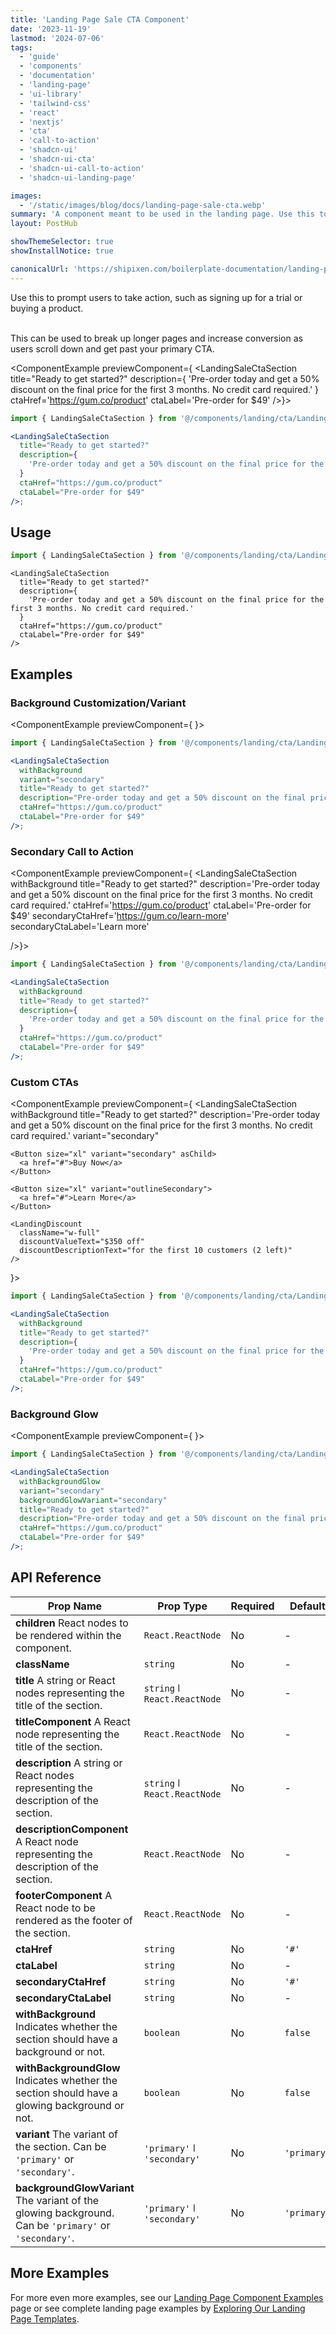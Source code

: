 ```yaml
---
title: 'Landing Page Sale CTA Component'
date: '2023-11-19'
lastmod: '2024-07-06'
tags:
  - 'guide'
  - 'components'
  - 'documentation'
  - 'landing-page'
  - 'ui-library'
  - 'tailwind-css'
  - 'react'
  - 'nextjs'
  - 'cta'
  - 'call-to-action'
  - 'shadcn-ui'
  - 'shadcn-ui-cta'
  - 'shadcn-ui-call-to-action'
  - 'shadcn-ui-landing-page'

images:
  - '/static/images/blog/docs/landing-page-sale-cta.webp'
summary: 'A component meant to be used in the landing page. Use this to prompt users to take action, such as signing up for a trial or buying a product.'
layout: PostHub

showThemeSelector: true
showInstallNotice: true

canonicalUrl: 'https://shipixen.com/boilerplate-documentation/landing-page-components/sale-cta'
---
```


Use this to prompt users to take action, such as signing up for a trial or
buying a product.

<br />
This can be used to break up longer pages and increase conversion as users scroll
down and get past your primary CTA.

<ComponentExample previewComponent={
  <LandingSaleCtaSection
    title="Ready to get started?"
    description={
      'Pre-order today and get a 50% discount on the final price for the first 3 months. No credit card required.'
    }
    ctaHref='https://gum.co/product'
    ctaLabel='Pre-order for $49'
  />}>

```jsx
import { LandingSaleCtaSection } from '@/components/landing/cta/LandingSaleCta';

<LandingSaleCtaSection
  title="Ready to get started?"
  description={
    'Pre-order today and get a 50% discount on the final price for the first 3 months. No credit card required.'
  }
  ctaHref="https://gum.co/product"
  ctaLabel="Pre-order for $49"
/>;
```

</ComponentExample>

## Usage

```jsx
import { LandingSaleCtaSection } from '@/components/landing/cta/LandingSaleCta';
```

```
<LandingSaleCtaSection
  title="Ready to get started?"
  description={
    'Pre-order today and get a 50% discount on the final price for the first 3 months. No credit card required.'
  }
  ctaHref="https://gum.co/product"
  ctaLabel="Pre-order for $49"
/>
```

## Examples

### Background Customization/Variant

<ComponentExample previewComponent={
  <LandingSaleCtaSection
    withBackground
    variant="secondary"
    title="Ready to get started?"
    description='Pre-order today and get a 50% discount on the final price for the first 3 months. No credit card required.'
    ctaHref='https://gum.co/product'
    ctaLabel='Pre-order for $49'
  />}>

```jsx
import { LandingSaleCtaSection } from '@/components/landing/cta/LandingSaleCta';

<LandingSaleCtaSection
  withBackground
  variant="secondary"
  title="Ready to get started?"
  description="Pre-order today and get a 50% discount on the final price for the first 3 months. No credit card required."
  ctaHref="https://gum.co/product"
  ctaLabel="Pre-order for $49"
/>;
```

</ComponentExample>

### Secondary Call to Action

<ComponentExample previewComponent={
  <LandingSaleCtaSection
    withBackground
    title="Ready to get started?"
    description='Pre-order today and get a 50% discount on the final price for the first 3 months. No credit card required.'
    ctaHref='https://gum.co/product'
    ctaLabel='Pre-order for $49'
    secondaryCtaHref='https://gum.co/learn-more'
    secondaryCtaLabel='Learn more'

/>}>

```jsx
import { LandingSaleCtaSection } from '@/components/landing/cta/LandingSaleCta';

<LandingSaleCtaSection
  withBackground
  title="Ready to get started?"
  description={
    'Pre-order today and get a 50% discount on the final price for the first 3 months. No credit card required.'
  }
  ctaHref="https://gum.co/product"
  ctaLabel="Pre-order for $49"
/>;
```

</ComponentExample>

### Custom CTAs

<ComponentExample previewComponent={
  <LandingSaleCtaSection
    withBackground
    title="Ready to get started?"
    description='Pre-order today and get a 50% discount on the final price for the first 3 months. No credit card required.'
    variant="secondary"
>
    <Button size="xl" variant="secondary" asChild>
      <a href="#">Buy Now</a>
    </Button>

    <Button size="xl" variant="outlineSecondary">
      <a href="#">Learn More</a>
    </Button>

    <LandingDiscount
      className="w-full"
      discountValueText="$350 off"
      discountDescriptionText="for the first 10 customers (2 left)"
    />

</LandingSaleCtaSection>}>

```jsx
import { LandingSaleCtaSection } from '@/components/landing/cta/LandingSaleCta';

<LandingSaleCtaSection
  withBackground
  title="Ready to get started?"
  description={
    'Pre-order today and get a 50% discount on the final price for the first 3 months. No credit card required.'
  }
  ctaHref="https://gum.co/product"
  ctaLabel="Pre-order for $49"
/>;
```

</ComponentExample>

### Background Glow

<ComponentExample previewComponent={
  <LandingSaleCtaSection
    withBackgroundGlow
    variant="secondary"
    backgroundGlowVariant="secondary"
    title="Ready to get started?"
    description='Pre-order today and get a 50% discount on the final price for the first 3 months. No credit card required.'
    ctaHref='https://gum.co/product'
    ctaLabel='Pre-order for $49'
  />}>

```jsx
import { LandingSaleCtaSection } from '@/components/landing/cta/LandingSaleCta';

<LandingSaleCtaSection
  withBackgroundGlow
  variant="secondary"
  backgroundGlowVariant="secondary"
  title="Ready to get started?"
  description="Pre-order today and get a 50% discount on the final price for the first 3 months. No credit card required."
  ctaHref="https://gum.co/product"
  ctaLabel="Pre-order for $49"
/>;
```

</ComponentExample>

## API Reference

| Prop Name                                                                                                            | Prop Type                    | Required | Default     |
| -------------------------------------------------------------------------------------------------------------------- | ---------------------------- | -------- | ----------- |
| **children** <Tippy>React nodes to be rendered within the component.</Tippy>                                         | `React.ReactNode`            | No       | -           |
| **className**                                                                                                        | `string`                     | No       | -           |
| **title** <Tippy>A string or React nodes representing the title of the section.</Tippy>                              | `string` ǀ `React.ReactNode` | No       | -           |
| **titleComponent** <Tippy>A React node representing the title of the section.</Tippy>                                | `React.ReactNode`            | No       | -           |
| **description** <Tippy>A string or React nodes representing the description of the section.</Tippy>                  | `string` ǀ `React.ReactNode` | No       | -           |
| **descriptionComponent** <Tippy>A React node representing the description of the section.</Tippy>                    | `React.ReactNode`            | No       | -           |
| **footerComponent** <Tippy>A React node to be rendered as the footer of the section.</Tippy>                         | `React.ReactNode`            | No       | -           |
| **ctaHref**                                                                                                          | `string`                     | No       | `'#'`       |
| **ctaLabel**                                                                                                         | `string`                     | No       | -           |
| **secondaryCtaHref**                                                                                                 | `string`                     | No       | `'#'`       |
| **secondaryCtaLabel**                                                                                                | `string`                     | No       | -           |
| **withBackground** <Tippy>Indicates whether the section should have a background or not.</Tippy>                     | `boolean`                    | No       | `false`     |
| **withBackgroundGlow** <Tippy>Indicates whether the section should have a glowing background or not.</Tippy>         | `boolean`                    | No       | `false`     |
| **variant** <Tippy>The variant of the section. Can be `'primary'` or `'secondary'`.</Tippy>                          | `'primary'` ǀ `'secondary'`  | No       | `'primary'` |
| **backgroundGlowVariant** <Tippy>The variant of the glowing background. Can be `'primary'` or `'secondary'`.</Tippy> | `'primary'` ǀ `'secondary'`  | No       | `'primary'` |

## More Examples

For more even more examples, see our <a href="/demo/landing-page-component-examples" className="fancy-link">Landing Page Component Examples</a> page or see complete landing page examples by <a href="/demo/landing-page-templates" className="fancy-link">Exploring Our Landing Page Templates</a>.
